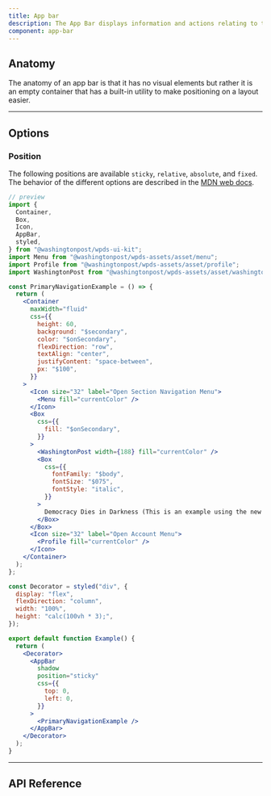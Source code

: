 ```yaml
---
title: App bar
description: The App Bar displays information and actions relating to the current screen.
component: app-bar
---
```


## Anatomy

The anatomy of an app bar is that it has no visual elements but rather it is an empty container that has a built-in utility to make positioning on a layout easier.

---

## Options

### Position

The following positions are available `sticky`, `relative`, `absolute`, and `fixed`. The behavior of the different options are described in the [MDN web docs](https://developer.mozilla.org/en-US/docs/Web/CSS/position).

```jsx
// preview
import {
  Container,
  Box,
  Icon,
  AppBar,
  styled,
} from "@washingtonpost/wpds-ui-kit";
import Menu from "@washingtonpost/wpds-assets/asset/menu";
import Profile from "@washingtonpost/wpds-assets/asset/profile";
import WashingtonPost from "@washingtonpost/wpds-assets/asset/washington-post";

const PrimaryNavigationExample = () => {
  return (
    <Container
      maxWidth="fluid"
      css={{
        height: 60,
        background: "$secondary",
        color: "$onSecondary",
        flexDirection: "row",
        textAlign: "center",
        justifyContent: "space-between",
        px: "$100",
      }}
    >
      <Icon size="32" label="Open Section Navigation Menu">
        <Menu fill="currentColor" />
      </Icon>
      <Box
        css={{
          fill: "$onSecondary",
        }}
      >
        <WashingtonPost width={188} fill="currentColor" />
        <Box
          css={{
            fontFamily: "$body",
            fontSize: "$075",
            fontStyle: "italic",
          }}
        >
          Democracy Dies in Darkness (This is an example using the new system)
        </Box>
      </Box>
      <Icon size="32" label="Open Account Menu">
        <Profile fill="currentColor" />
      </Icon>
    </Container>
  );
};

const Decorator = styled("div", {
  display: "flex",
  flexDirection: "column",
  width: "100%",
  height: "calc(100vh * 3);",
});

export default function Example() {
  return (
    <Decorator>
      <AppBar
        shadow
        position="sticky"
        css={{
          top: 0,
          left: 0,
        }}
      >
        <PrimaryNavigationExample />
      </AppBar>
    </Decorator>
  );
}
```

---

## API Reference

<PropsTable props={propsTable} />

